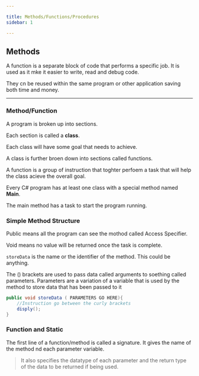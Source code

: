 ```yaml
---

title: Methods/Functions/Procedures
sidebar: 1

---
```


## Methods

A function is a separate block of code that performs a specific job. It is used as it mke it easier to write, read 
and debug code.

They cn be reused within the same program or other application saving both time and money.

---

### Method/Function

A program is broken up into sections. 

Each section is called a **class**.

Each class will have some goal that needs to achieve.

A class is further broen down into sections called functions.

A function is a group of instruction that toghter perfoem a task that will help the class acieve the overall goal.

Every C# program has at least one class with a special method named **Main**.

The main method has a task to start the program running.

### Simple Method Structure

Public means all the program can see the mothod called Access Specifier.

Void means no value will be returned once the task is complete.

``` storeData ``` is the name or the identifier of the method. This could be anything.

The () brackets are used to pass data called arguments to soething called parameters. Parameters are a variation
of a variable that is used by the method to store data that has been passed to it

```cs
public void storeData ( PARAMETERS GO HERE){
    //Instruction go between the curly brackets
    disply();
}
```

### Function and Static

The first line of a function/method is called a signature. It gives the name of the method nd each parameter variable.

> It also specifies the datatype of each parameter and the return type of the data to be returned if being used.
